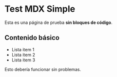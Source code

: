 # Test MDX Simple

Esta es una página de prueba **sin bloques de código**.

## Contenido básico

- Lista item 1
- Lista item 2
- Lista item 3

Esto debería funcionar sin problemas.
